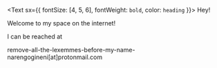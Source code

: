 <Text sx={{ fontSize: [4, 5, 6], fontWeight: `bold`, color: `heading` }}>
  Hey!
</Text>

Welcome to my space on the internet!

I can be reached at

remove-all-the-lexemmes-before-my-name-narengogineni[at]protonmail.com
